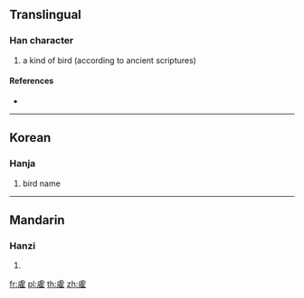 {{character info/new}}
==Translingual==

===Han character===
{{Han char|rn=172|rad=隹|as=06|sn=14|four=|canj=YPOG}}

# a kind of bird (according to ancient scriptures)

====References====
* {{Han ref|kx=1367.010|dkj=42016|hdz=64099.010|uh=96D0|ud=38608}}

----

==Korean==

===Hanja===
{{ko-hanja|hangeul=[[호]]|eumhun=|rv=ho|mr=ho|y=ho}}

# bird name

----

==Mandarin==

===Hanzi===
{{cmn-hanzi|pin=[[hū]] ([[hu1]])|wg=hu<sup>1</sup>}}

# {{defn|lang=cmn|sort=隹06}}

[[fr:雐]]
[[pl:雐]]
[[th:雐]]
[[zh:雐]]